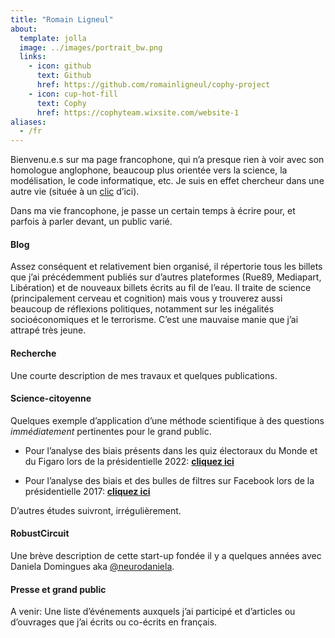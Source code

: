 ```yaml
---
title: "Romain Ligneul"
about:
  template: jolla
  image: ../images/portrait_bw.png
  links:
    - icon: github
      text: Github
      href: https://github.com/romainligneul/cophy-project
    - icon: cup-hot-fill
      text: Cophy
      href: https://cophyteam.wixsite.com/website-1
aliases:
  - /fr
---
```


Bienvenu.e.s sur ma page francophone, qui n'a presque rien à voir avec son homologue anglophone, beaucoup plus orientée vers la science, la modélisation, le code informatique, etc. Je suis en effet chercheur dans une autre vie (située à un [clic](./enà){target="_blank"} d'ici).

Dans ma vie francophone, je passe un certain temps à écrire pour, et parfois à parler devant, un public varié.

#### Blog

Assez conséquent et relativement bien organisé, il répertorie tous les billets que j'ai précédemment publiés sur d'autres plateformes (Rue89, Mediapart, Libération) et de nouveaux billets écrits au fil de l'eau. Il traite de science (principalement cerveau et cognition) mais vous y trouverez aussi beaucoup de réflexions politiques, notamment sur les inégalités socioéconomiques et le terrorisme. C'est une mauvaise manie que j'ai attrapé très jeune.

#### Recherche

Une courte description de mes travaux et quelques publications.

#### Science-citoyenne

Quelques exemple d'application d'une méthode scientifique à des questions *immédiatement* pertinentes pour le grand public.

-   Pour l'analyse des biais présents dans les quiz électoraux du Monde et du Figaro lors de la présidentielle 2022: [**cliquez ici**](/fr/science-citoyenne/quiz_elections)

-   Pour l'analyse des biais et des bulles de filtres sur Facebook lors de la présidentielle 2017: [**cliquez ici**](/fr/science-citoyenne/biais_réseaux)

D'autres études suivront, irrégulièrement.

#### RobustCircuit

Une brève description de cette start-up fondée il y a quelques années avec Daniela Domingues aka [\@neurodaniela](https://x.com/neurodaniela).

#### Presse et grand public

::: callout-note
A venir: Une liste d'événements auxquels j'ai participé et d'articles ou d'ouvrages que j'ai écrits ou co-écrits en français.
:::